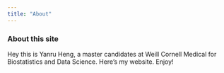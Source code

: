 ```yaml
---
title: "About"
---
```


### About this site

Hey this is Yanru Heng, a master candidates at Weill Cornell Medical for Biostatistics and Data Science. Here's my website. Enjoy!